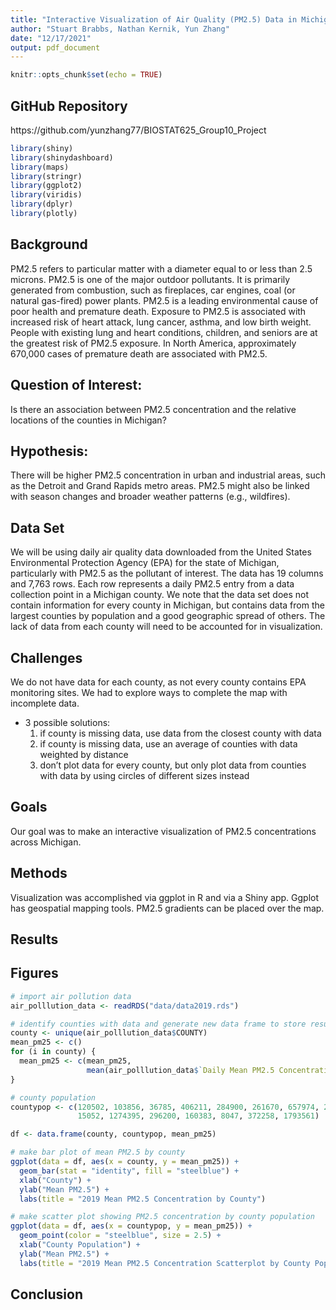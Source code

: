 ---
title: "Interactive Visualization of Air Quality (PM2.5) Data in Michigan"
author: "Stuart Brabbs, Nathan Kernik, Yun Zhang"
date: "12/17/2021"
output: pdf_document
---

```{r setup, include=FALSE}
knitr::opts_chunk$set(echo = TRUE)
```
## GitHub Repository

https://github.com/yunzhang77/BIOSTAT625_Group10_Project

```{r include = FALSE}
library(shiny)
library(shinydashboard)
library(maps)
library(stringr)
library(ggplot2)
library(viridis)
library(dplyr)
library(plotly)
```
## Background
PM2.5 refers to particular matter with a diameter equal to or less than 2.5 microns. PM2.5 is one of the major outdoor pollutants. It is primarily generated from combustion, such as fireplaces, car engines, coal (or natural gas-fired) power plants. PM2.5 is a leading environmental cause of poor health and premature death. Exposure to PM2.5 is associated with increased risk of heart attack, lung cancer, asthma, and low birth weight. People with existing lung and heart conditions, children, and seniors are at the greatest risk of PM2.5 exposure. In North America, approximately 670,000 cases of premature death are associated with PM2.5.

## Question of Interest:
Is there an association between PM2.5 concentration and the relative locations of the counties in Michigan?

## Hypothesis:
There will be higher PM2.5 concentration in urban and industrial areas, such as the Detroit and Grand Rapids metro areas. PM2.5 might also be linked with season changes and broader weather patterns (e.g., wildfires).

## Data Set
We will be using daily air quality data downloaded from the United States Environmental Protection Agency (EPA) for the state of Michigan, particularly with PM2.5 as the pollutant of interest. The data has 19 columns and 7,763 rows. Each row represents a daily PM2.5 entry from a data collection point in a Michigan county. We note that the data set does not contain information for every county in Michigan, but contains data from the largest counties by population and a good geographic spread of others. The lack of data from each county will need to be accounted for in visualization.

## Challenges
We do not have data for each county, as not every county contains EPA monitoring sites. We had to explore ways to complete the map with incomplete data.

* 3 possible solutions:
  1. if county is missing data, use data from the closest county with data
  2. if county is missing data, use an average of counties with data weighted by distance
  3. don’t plot data for every county, but only plot data from counties with data by using circles of different sizes instead

## Goals
Our goal was to make an interactive visualization of PM2.5 concentrations across Michigan.

## Methods
Visualization was accomplished via ggplot in R and via a Shiny app. Ggplot has geospatial mapping tools. PM2.5 gradients can be placed over the map.

## Results

## Figures
```{r echo = FALSE}
# import air pollution data
air_polllution_data <- readRDS("data/data2019.rds")

# identify counties with data and generate new data frame to store result
county <- unique(air_polllution_data$COUNTY)
mean_pm25 <- c()
for (i in county) {
  mean_pm25 <- c(mean_pm25, 
                 mean(air_polllution_data$`Daily Mean PM2.5 Concentration`[air_polllution_data$COUNTY==i]))
}

# county population 
countypop <- c(120502, 103856, 36785, 406211, 284900, 261670, 657974, 2046, 99423, 881217, 25032, 
               15052, 1274395, 296200, 160383, 8047, 372258, 1793561)

df <- data.frame(county, countypop, mean_pm25)

# make bar plot of mean PM2.5 by county
ggplot(data = df, aes(x = county, y = mean_pm25)) +
  geom_bar(stat = "identity", fill = "steelblue") +
  xlab("County") +
  ylab("Mean PM2.5") +
  labs(title = "2019 Mean PM2.5 Concentration by County")

# make scatter plot showing PM2.5 concentration by county population
ggplot(data = df, aes(x = countypop, y = mean_pm25)) +
  geom_point(color = "steelblue", size = 2.5) +
  xlab("County Population") +
  ylab("Mean PM2.5") +
  labs(title = "2019 Mean PM2.5 Concentration Scatterplot by County Population")
```

## Conclusion

